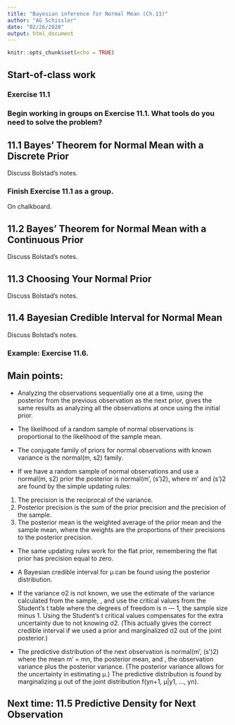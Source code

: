 ```yaml
---
title: "Bayesian inference for Normal Mean (Ch.11)"
author: "AG Schissler"
date: "02/26/2020"
output: html_document
---
```


```r
knitr::opts_chunk$set(echo = TRUE)
```

## Start-of-class work

### Exercise 11.1 

### Begin working in groups on Exercise 11.1. What tools do you need to solve the problem?

## 11.1 Bayes’ Theorem for Normal Mean with a Discrete Prior

Discuss Bolstad's notes.

### Finish Exercise 11.1 as a group.

On chalkboard.

## 11.2 Bayes’ Theorem for Normal Mean with a Continuous Prior

Discuss Bolstad's notes.

## 11.3 Choosing Your Normal Prior

Discuss Bolstad's notes.

## 11.4 Bayesian Credible Interval for Normal Mean

Discuss Bolstad's notes.

### Example: Exercise 11.6.

## Main points:

- Analyzing the observations sequentially one at a time, using the posterior from the previous observation as the next prior, gives the same results as analyzing all the observations at once using the initial prior.

- The likelihood of a random sample of normal observations is proportional to the likelihood of the sample mean.

- The conjugate family of priors for normal observations with known variance is the normal(m, s2) family.

- If we have a random sample of normal observations and use a normal(m, s2) prior the posterior is normal(m', (s')2), where m' and (s')2 are found by the simple updating rules:
1. The precision is the reciprocal of the variance.
2. Posterior precision is the sum of the prior precision and the precision of the sample.
3. The posterior mean is the weighted average of the prior mean and the sample mean, where the weights are the proportions of their precisions to the posterior precision.

- The same updating rules work for the flat prior, remembering the flat prior has precision equal to zero.

- A Bayesian credible interval for μ can be found using the posterior distribution.

- If the variance σ2 is not known, we use the estimate of the variance calculated from the sample, , and use the critical values from the Student’s t table where the degrees of freedom is n — 1, the sample size minus 1. Using the Student’s t critical values compensates for the extra uncertainty due to not knowing σ2. (This actually gives the correct credible interval if we used a prior  and marginalized σ2 out of the joint posterior.)

- The predictive distribution of the next observation is normal(m', (s')2) where the mean m' = mn, the posterior mean, and , the observation variance plus the posterior variance. (The posterior variance  allows for the uncertainty in estimating μ.) The predictive distribution is found by marginalizing μ out of the joint distribution f(yn+1, μ|y1, ..., yn).

## Next time: 11.5 Predictive Density for Next Observation
